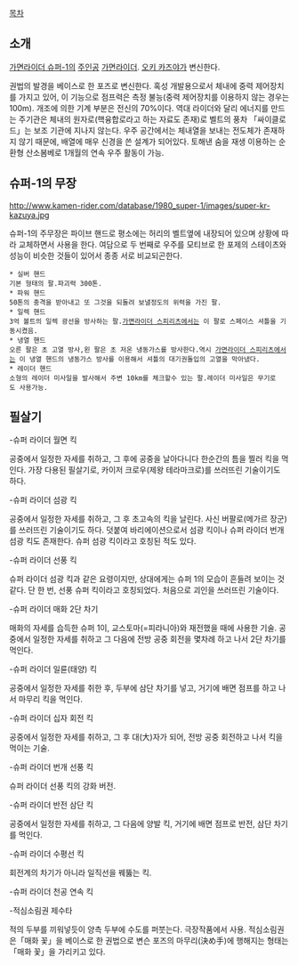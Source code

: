 [[목차]]
== 소개 ==
[[가면라이더 슈퍼-1]]의 [[주인공]] [[가면라이더]]. [[오키 카즈야]]가 변신한다.

권법의 발경을 베이스로 한 포즈로 변신한다. 혹성 개발용으로서 체내에 중력 제어장치를 가지고 있어, 이 기능으로 점프력은 측정 불능(중력 제어장치를 이용하지 않는 경우는 100m). 개조에 의한 기계 부분은 전신의 70%이다. 역대 라이더와 달리 에너지를 만드는 주기관은 체내의 원자로(핵융합로라고 하는 자료도 존재)로 벨트의 풍차 「싸이클로드」는 보조 기관에 지나지 않는다. 우주 공간에서는 체내열을 보내는 전도체가 존재하지 않기 때문에, 배열에 매우 신경을 쓴 설계가 되어있다. 토해낸 숨을 재생 이용하는 순환형 산소봄베로 1개월의 연속 우주 활동이 가능.

== 슈퍼-1의 무장 ==
http://www.kamen-rider.com/database/1980_super-1/images/super-kr-kazuya.jpg

슈퍼-1의 주무장은 파이브 핸드로 평소에는 허리의 벨트옆에 내장되어 있으며 상황에 따라 교체하면서 사용을 한다. 여담으로 두 번째로 우주를 모티브로 한 포제의 스테이츠와 성능이 비슷한 것들이 있어서 종종 서로 비교되곤한다.

 * 실버 핸드
 기본 형태의 팔.파괴력 300톤.
 * 파워 핸드
 50톤의 충격을 받아내고 또 그것을 되돌려 보낼정도의 위력을 가진 팔.
 * 일렉 핸드
 3억 볼트의 일렉 광선을 방사하는 팔.[[가면라이더 스피리츠]]에서는 이 팔로 스페이스 셔틀을 기동시켰음.
 * 냉열 핸드
 오른 팔은 초 고열 방사,왼 팔은 초 저온 냉동가스를 방사한다.역시 [[가면라이더 스피리츠]]에서는 이 냉열 핸드의 냉동가스 방사를 이용해서 셔틀의 대기권돌입의 고열을 막아냈다.
 * 레이더 핸드
 소형의 레이더 미사일을 발사해서 주변 10km를 체크할수 있는 팔.레이더 미사일은 무기로도 사용가능.  

== 필살기 ==
-슈퍼 라이더 월면 킥

공중에서 일정한 자세를 취하고, 그 후에 공중을 날아다니다 한순간의 틈을 찔러 킥을 먹인다. 가장 다용된 필살기로, 카이저 크로우(제왕 테라마크로)를 쓰러뜨린 기술이기도 하다.

-슈퍼 라이더 섬광 킥

공중에서 일정한 자세를 취하고, 그 후 초고속의 킥을 날린다. 사신 버팔로(메가르 장군)를 쓰러뜨린 기술이기도 하다. 덧붙여 바리에이션으로서 섬광 킥이나 슈퍼 라이더 번개 섬광 킥도 존재한다. 슈퍼 섬광 킥이라고 호칭된 적도 있다.

-슈퍼 라이더 선풍 킥

슈퍼 라이더 섬광 킥과 같은 요령이지만, 상대에게는 슈퍼 1의 모습이 흔들려 보이는 것 같다. 단 한 번, 선풍 슈퍼 킥이라고 호칭되었다. 처음으로 괴인을 쓰러뜨린 기술이다.

-슈퍼 라이더 매화 2단 차기

매화의 자세를 습득한 슈퍼 1이, 교스토마(=피라니아)와 재전했을 때에 사용한 기술. 공중에서 일정한 자세를 취하고 그 다음에 전방 공중 회전을 몇차례 하고 나서 2단 차기를 먹인다.

-슈퍼 라이더 일륜(태양) 킥

공중에서 일정한 자세를 취한 후, 두부에 삼단 차기를 넣고, 거기에 배면 점프를 하고 나서 마무리 킥을 먹인다.

-슈퍼 라이더 십자 회전 킥

공중에서 일정한 자세를 취하고, 그 후 대(大)자가 되어, 전방 공중 회전하고 나서 킥을 먹이는 기술.

-슈퍼 라이더 번개 선풍 킥

슈퍼 라이더 선풍 킥의 강화 버전.

-슈퍼 라이더 반전 삼단 킥

공중에서 일정한 자세를 취하고, 그 다음에 양발 킥, 거기에 배면 점프로 반전, 삼단 차기를 먹인다.

-슈퍼 라이더 수평선 킥

회전계의 차기가 아니라 일직선을 꿰뚫는 킥.

-슈퍼 라이더 천공 연속 킥

-적심소림권 제수타

적의 두부를 끼워넣듯이 양측 두부에 수도를 퍼붓는다. 극장작품에서 사용. 적심소림권은「매화 꽃」을 베이스로 한 권법으로 변슨 포즈의 마무리(決め手)에 행해지는 형태는 「매화 꽃」을 가리키고 있다.

